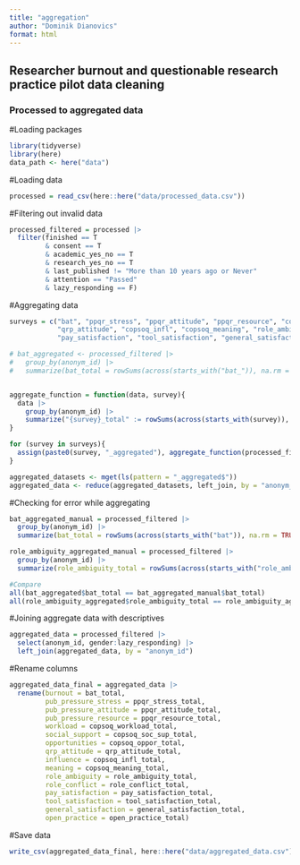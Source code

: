 ```yaml
---
title: "aggregation"
author: "Dominik Dianovics"
format: html
---
```


## Researcher burnout and questionable research practice pilot data cleaning

### Processed to aggregated data

#Loading packages

```r
library(tidyverse)
library(here)
data_path <- here("data")
```

#Loading data

```r
processed = read_csv(here::here("data/processed_data.csv"))
```

#Filtering out invalid data

```r
processed_filtered = processed |> 
  filter(finished == T 
         & consent == T 
         & academic_yes_no == T
         & research_yes_no == T
         & last_published != "More than 10 years ago or Never"
         & attention == "Passed"
         & lazy_responding == F)
```

#Aggregating data

```r
surveys = c("bat", "ppqr_stress", "ppqr_attitude", "ppqr_resource", "copsoq_workload", "copsoq_soc_sup", "copsoq_oppor",
            "qrp_attitude", "copsoq_infl", "copsoq_meaning", "role_ambiguity", "role_conflict",
            "pay_satisfaction", "tool_satisfaction", "general_satisfaction", "open_practice")

# bat_aggregated <- processed_filtered |>
#   group_by(anonym_id) |>
#   summarize(bat_total = rowSums(across(starts_with("bat_")), na.rm = TRUE))


aggregate_function = function(data, survey){
  data |>
    group_by(anonym_id) |>
    summarize("{survey}_total" := rowSums(across(starts_with(survey)), na.rm = TRUE))
}

for (survey in surveys){
  assign(paste0(survey, "_aggregated"), aggregate_function(processed_filtered, survey))
}

aggregated_datasets <- mget(ls(pattern = "_aggregated$"))
aggregated_data <- reduce(aggregated_datasets, left_join, by = "anonym_id")
```

#Checking for error while aggregating

```r
bat_aggregated_manual = processed_filtered |>
  group_by(anonym_id) |>
  summarize(bat_total = rowSums(across(starts_with("bat")), na.rm = TRUE))

role_ambiguity_aggregated_manual = processed_filtered |>
  group_by(anonym_id) |>
  summarize(role_ambiguity_total = rowSums(across(starts_with("role_ambiguity")), na.rm = TRUE))

#Compare
all(bat_aggregated$bat_total == bat_aggregated_manual$bat_total)
all(role_ambiguity_aggregated$role_ambiguity_total == role_ambiguity_aggregated_manual$role_ambiguity_total)
```

#Joining aggregate data with descriptives

```r
aggregated_data = processed_filtered |> 
  select(anonym_id, gender:lazy_responding) |> 
  left_join(aggregated_data, by = "anonym_id")
```

#Rename columns

```r
aggregated_data_final = aggregated_data |> 
  rename(burnout = bat_total,
         pub_pressure_stress = ppqr_stress_total,
         pub_pressure_attitude = ppqr_attitude_total,
         pub_pressure_resource = ppqr_resource_total,
         workload = copsoq_workload_total,
         social_support = copsoq_soc_sup_total,
         opportunities = copsoq_oppor_total,
         qrp_attitude = qrp_attitude_total,
         influence = copsoq_infl_total,
         meaning = copsoq_meaning_total,
         role_ambiguity = role_ambiguity_total,
         role_conflict = role_conflict_total,
         pay_satisfaction = pay_satisfaction_total,
         tool_satisfaction = tool_satisfaction_total,
         general_satisfaction = general_satisfaction_total,
         open_practice = open_practice_total)
```

#Save data

```r
write_csv(aggregated_data_final, here::here("data/aggregated_data.csv"))
```
